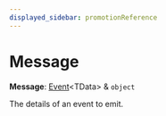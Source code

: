 ```yaml
---
displayed_sidebar: promotionReference
---
```



# Message

 **Message**: [Event](../promotion.Event/page.mdx)&#60;TData&#62; & `object`

The details of an event to emit.
